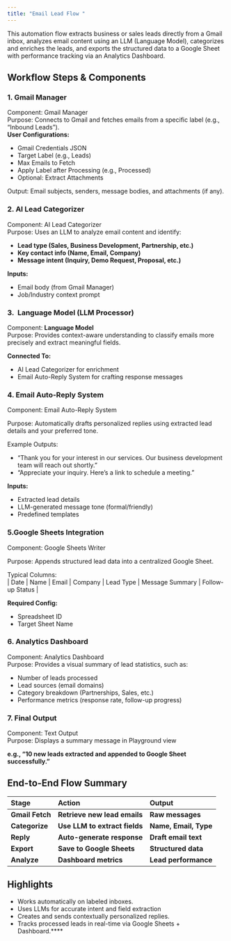 ```yaml
---
title: "Email Lead Flow "
---
```


This automation flow extracts business or sales leads directly from a Gmail inbox, analyzes email content using an LLM (Language Model), categorizes and enriches the leads, and exports the structured data to a Google Sheet with performance tracking via an Analytics Dashboard.

## **Workflow Steps & Components**

### **1. Gmail Manager**

Component: Gmail Manager\
Purpose: Connects to Gmail and fetches emails from a specific label (e.g., “Inbound Leads”).\
**User Configurations:**

- Gmail Credentials JSON
- Target Label (e.g., Leads)
- Max Emails to Fetch
- Apply Label after Processing (e.g., Processed)
- Optional: Extract Attachments

Output: Email subjects, senders, message bodies, and attachments (if any).

### **2. AI Lead Categorizer**

Component: AI Lead Categorizer\
Purpose: Uses an LLM to analyze email content and identify:

- ****Lead type (Sales, Business Development, Partnership, etc.)****
- ****Key contact info (Name, Email, Company)****
- ****Message intent (Inquiry, Demo Request, Proposal, etc.)****

**Inputs:**

- Email body (from Gmail Manager)
- Job/Industry context prompt

### **3.  Language Model (LLM Processor)**

Component: **Language Model**\
Purpose: Provides context-aware understanding to classify emails more precisely and extract meaningful fields.

**Connected To:**

- AI Lead Categorizer for enrichment
- Email Auto-Reply System for crafting response messages

### **4. Email Auto-Reply System**

Component: Email Auto-Reply System

Purpose: Automatically drafts personalized replies using extracted lead details and your preferred tone.

Example Outputs:

- “Thank you for your interest in our services. Our business development team will reach out shortly.”
- “Appreciate your inquiry. Here’s a link to schedule a meeting.”

**Inputs:**

- Extracted lead details
- LLM-generated message tone (formal/friendly)
- Predefined templates

### **5**.**Google Sheets Integration**

Component: Google Sheets Writer

Purpose: Appends structured lead data into a centralized Google Sheet.

Typical Columns:\
| Date | Name | Email | Company | Lead Type | Message Summary | Follow-up Status |

**Required Config:**

- Spreadsheet ID
- Target Sheet Name

### **6. Analytics Dashboard**

Component: Analytics Dashboard\
Purpose: Provides a visual summary of lead statistics, such as:

- Number of leads processed
- Lead sources (email domains)
- Category breakdown (Partnerships, Sales, etc.)
- Performance metrics (response rate, follow-up progress)

### **7. Final Output**

Component: Text Output\
Purpose: Displays a summary message in Playground view

**e.g., “10 new leads extracted and appended to Google Sheet successfully.”**

## **End-to-End Flow Summary**

| **Stage**       | **Action**                    | **Output**            |
| :-------------- | :---------------------------- | :-------------------- |
| **Gmail Fetch** | **Retrieve new lead emails**  | **Raw messages**      |
| **Categorize**  | **Use LLM to extract fields** | **Name, Email, Type** |
| **Reply**       | **Auto-generate response**    | **Draft email text**  |
| **Export**      | **Save to Google Sheets**     | **Structured data**   |
| **Analyze**     | **Dashboard metrics**         | **Lead performance**  |

## **Highlights**

- Works automatically on labeled inboxes.
- Uses LLMs for accurate intent and field extraction
- Creates and sends contextually personalized replies.
- Tracks processed leads in real-time via Google Sheets + Dashboard.\*\*\*\*